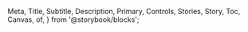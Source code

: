   Meta,
  Title,
  Subtitle,
  Description,
  Primary,
  Controls,
  Stories,
  Story,
  Toc,
  Canvas,
  of,
} from '@storybook/blocks';

<Meta of={TextAreaStories} />

<Title />

{/* Table of Contents */}

* [Overview](#overview)
* [Props](#props)
* [Usage](#usage)
* [Variants](#variants)

## Overview

Textareas allow users to input unanticipated queries or longer text content not suitable for standard text inputs

<Primary />

## Props

<Controls />

## Usage

* **Textarea Usage**
  * Use textareas when users need to input larger amounts of text, such as paragraphs, comments, or other lengthy content.
  * Use textareas in forms for fields that require longer input, such as comments sections or message boxes.
  * Textareas are suitable for scenarios where users need to provide detailed descriptions, feedback, or write-ups.

To use the `Textarea` component, it serves to incorporate user input of longer text content.

## Variants

### Overview

`mas-text-area` ccomponent can be used in conjunction with sub-elements, such as : `mas-label`.

<Canvas of={TextAreaStories.Overview} />

### Status

The default state of the `mas-text-area` when the user enters text and there is no alert information to display.

<Canvas of={TextAreaStories.Disabled}>
</Canvas>

The error state of the `mas-text-area` When the data entered by the user presents an error or doesn't respect the requested input.

<Canvas of={TextAreaStories.ErrorVersion} >
</Canvas>

## Guidelines

* Best practices are available [here](https://zeroheight.com/9b39bb2a0/p/42baf6-text-area/b/964f27)

## Feedback & contact

* Help us improve this pattern by providing feedback, asking questions, and leaving any other comments [here](https://github.com/bouygues-construction/design-system-bycn/issues/new)

